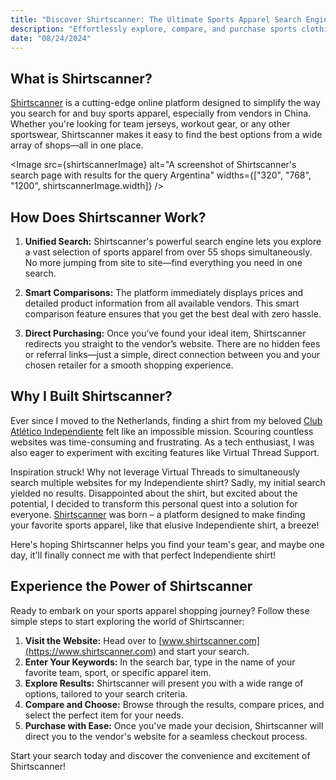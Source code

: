 ```yaml
---
title: "Discover Shirtscanner: The Ultimate Sports Apparel Search Engine in China"
description: "Effortlessly explore, compare, and purchase sports clothing"
date: "08/24/2024"
---
```



## What is Shirtscanner?

[Shirtscanner](https://www.shirtscanner.com) is a cutting-edge online platform designed to simplify the way you search for and buy sports apparel, especially from vendors in China. Whether you're looking for team jerseys, workout gear, or any other sportswear, Shirtscanner makes it easy to find the best options from a wide array of shops—all in one place.

<Image
  src={shirtscannerImage}
  alt="A screenshot of Shirtscanner's search page with results for the query Argentina"
  widths={["320", "768", "1200", shirtscannerImage.width]}
/>

## How Does Shirtscanner Work?

1. **Unified Search:** Shirtscanner's powerful search engine lets you explore a vast selection of sports apparel from over 55 shops simultaneously. No more jumping from site to site—find everything you need in one search.

2. **Smart Comparisons:** The platform immediately displays prices and detailed product information from all available vendors. This smart comparison feature ensures that you get the best deal with zero hassle.

3. **Direct Purchasing:** Once you’ve found your ideal item, Shirtscanner redirects you straight to the vendor’s website. There are no hidden fees or referral links—just a simple, direct connection between you and your chosen retailer for a smooth shopping experience.

## Why I Built Shirtscanner?

Ever since I moved to the Netherlands, finding a shirt from my beloved [Club Atlético Independiente](https://en.wikipedia.org/wiki/Club_Atl%C3%A9tico_Independiente) felt like an impossible mission. Scouring countless websites was time-consuming and frustrating. As a tech enthusiast, I was also eager to experiment with exciting features like Virtual Thread Support.

Inspiration struck! Why not leverage Virtual Threads to simultaneously search multiple websites for my Independiente shirt? Sadly, my initial search yielded no results. Disappointed about the shirt, but excited about the potential, I decided to transform this personal quest into a solution for everyone. [Shirtscanner](https://www.shirtscanner.com) was born – a platform designed to make finding your favorite sports apparel, like that elusive Independiente shirt, a breeze!

Here's hoping Shirtscanner helps you find your team's gear, and maybe one day, it'll finally connect me with that perfect Independiente shirt!

## Experience the Power of Shirtscanner

Ready to embark on your sports apparel shopping journey? Follow these simple steps to start exploring the world of Shirtscanner:

1. **Visit the Website:** Head over to [www.shirtscanner.com](https://www.shirtscanner.com) and start your search.
2. **Enter Your Keywords:** In the search bar, type in the name of your favorite team, sport, or specific apparel item.
3. **Explore Results:** Shirtscanner will present you with a wide range of options, tailored to your search criteria.
4. **Compare and Choose:** Browse through the results, compare prices, and select the perfect item for your needs.
5. **Purchase with Ease:** Once you've made your decision, Shirtscanner will direct you to the vendor's website for a seamless checkout process.

Start your search today and discover the convenience and excitement of Shirtscanner!

